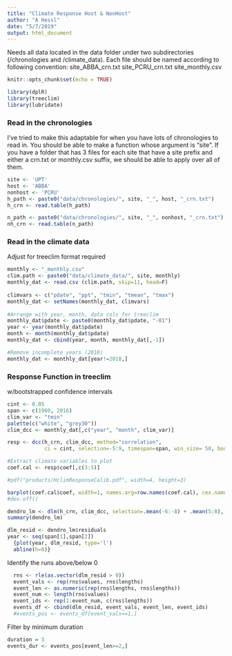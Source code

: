```yaml
---
title: "Climate Response Host & NonHost"
author: "A Hessl"
date: "5/7/2019"
output: html_document
---
```

Needs all data located in the data folder under two subdirectories (/chronologies and /climate_data). Each file should be named according to following convention:
site_ABBA_crn.txt
site_PCRU_crn.txt
site_monthly.csv

```r
knitr::opts_chunk$set(echo = TRUE)
```

```r
library(dplR)
library(treeclim)
library(lubridate)
```
### Read in the chronologies
I've tried to make this adaptable for when you have lots of chronologies to read in. You should be able to make a function whose argument is "site". If you have a folder that has 3 files for each site that have a site prefix and either a crn.txt or monthly.csv suffix, we should be able to apply over all of them.

```r
site <- 'UPT'
host <- 'ABBA'
nonhost <- 'PCRU'
h_path <- paste0("data/chronologies/", site, "_", host, "_crn.txt")
h_crn <- read.table(h_path)

n_path <- paste0("data/chronologies/", site, "_", nonhost, "_crn.txt")
nh_crn <- read.table(n_path)
```

### Read in the climate data
Adjust for treeclim format required
```r

monthly <- "_monthly.csv"
clim.path <- paste0("data/climate_data/", site, monthly)
monthly_dat <- read.csv (clim.path, skip=11, head=F)
    
climvars <- c("pdate", "ppt", "tmin", "tmean", "tmax")
monthly_dat <- setNames(monthly_dat, climvars)
   
#Arrange with year, month, data cols for treeclim 
monthly_dat$pdate <- paste0(monthly_dat$pdate, "-01")
year <- year(monthly_dat$pdate)
month <- month(monthly_dat$pdate)
monthly_dat <- cbind(year, month, monthly_dat[,-1])

#Remove incomplete years (2018)
monthly_dat <- monthly_dat[year!=2018,]
```

### Response Function in treeclim
w/bootstrapped confidence intervals

```r
cint <- 0.05
span <- c(1960, 2016)
clim_var <- "tmin"
palette(c("white", "grey30"))
clim_dcc <- monthly_dat[,c("year", "month", clim_var)]
```

```r
resp <- dcc(h_crn, clim_dcc, method="correlation", 
            ci = cint, selection=-5:9, timespan=span, win_size= 50, boot="stationary") 
```

```r
#Extract climate variables to plot
coef.cal <- resp$coef[,c(3:5)]

#pdf("products/HclimResponseCalib.pdf", width=4, height=3)

barplot(coef.cal$coef, width=1, names.arg=row.names(coef.cal), cex.names=0.7, las=2, col=factor(coef.cal$significant), ylab="Cor Coef", main=paste0("Climate Response ", span[1], "-", span[2])) 
#dev.off()
```

```r
dendro_lm <- dlm(h_crn, clim_dcc, selection=.mean(-6:-8) + .mean(5:8), timespan=span) 
summary(dendro_lm)
```

```r
dlm_resid <- dendro_lm$residuals
year <- seq(span[1],span[2])
  {plot(year, dlm_resid, type='l')
  abline(h=0)}
```
Identify the runs above/below 0
```r
  rns <- rle(as.vector(dlm_resid > 0))
  event_vals <- rep(rns$values, rns$lengths)
  event_len <- as.numeric(rep(rns$lengths, rns$lengths))
  event_num <- length(rns$values)
  event_ids <- rep(1:event_num, c(rns$lengths))  
  events_df <- cbind(dlm_resid, event_vals, event_len, event_ids)
  #events_pos <- events_df[event_vals==1,]
```

Filter by minimum duration
```r
duration = 3
events_dur <- events_pos[event_len>=2,]

```